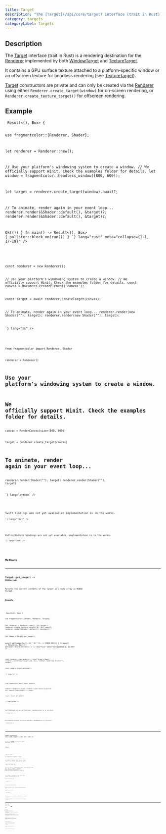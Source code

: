 ```yaml
---
title: Target
description: "The [Target](/api/core/target) interface (trait in Rust) is a rendering destination for the [Renderer](/api/core/renderer) implemented by both [WindowTarget](/api/targets/windowtarget) and [TextureTarget](/api/targets/texturetarget)."
category: targets
categoryLabel: Targets
---
```



## Description

The [Target](/api/core/target) interface (trait in Rust) is a rendering destination for the [Renderer](/api/core/renderer) implemented by both [WindowTarget](/api/targets/windowtarget) and [TextureTarget](/api/targets/texturetarget).

It contains a GPU surface texture attached to a platform-specific window or an offscreen texture for headless rendering (see [TextureTarget](/api/targets/texturetarget)).

[Target](/api/core/target) constructors are private and can only be created via the [Renderer](/api/core/renderer) using either `Renderer.create_target(window)` for on-screen rendering, or `Renderer.create_texture_target()` for offscreen rendering.



## Example

<Tabs>

<TabItem label="Rust">
<Code
code={`
async fn run() -> Result<(), Box<dyn std::error::Error>> {

use fragmentcolor::{Renderer, Shader};

let renderer = Renderer::new();

// Use your platform's windowing system to create a window.
// We officially support Winit. Check the examples folder for details.
let window = fragmentcolor::headless_window([800, 600]);

let target = renderer.create_target(window).await?;

// To animate, render again in your event loop...
renderer.render(&Shader::default(), &target)?;
renderer.render(&Shader::default(), &target)?;

Ok(())
}
fn main() -> Result<(), Box<dyn std::error::Error>> { pollster::block_on(run()) }
`}
lang="rust" meta="collapse={1-1, 17-19}"
/>

</TabItem>

<TabItem label="JavaScript">
<Code
code={`


const renderer = new Renderer();

// Use your platform's windowing system to create a window.
// We officially support Winit. Check the examples folder for details.
const canvas = document.createElement('canvas');

const target = await renderer.createTarget(canvas);

// To animate, render again in your event loop...
renderer.render(new Shader(""), target);
renderer.render(new Shader(""), target);

`}
lang="js"
/>

</TabItem>

<TabItem label="Python">
<Code
code={`
from rendercanvas.auto import RenderCanvas, loop

from fragmentcolor import Renderer, Shader

renderer = Renderer()

# Use your platform's windowing system to create a window.
# We officially support Winit. Check the examples folder for details.
canvas = RenderCanvas(size=(800, 600))

target = renderer.create_target(canvas)

# To animate, render again in your event loop...
renderer.render(Shader(""), target)
renderer.render(Shader(""), target)

`}
lang="python"
/>

</TabItem>

<TabItem label="Swift">
<Aside type="caution" title="Work in progress">Swift bindings are not yet available; implementation is in the works.</Aside>
<Code
code={`
// Swift placeholder: bindings WIP

`}
lang="text"
/>

</TabItem>

<TabItem label="Kotlin">
<Aside type="caution" title="Work in progress">Kotlin/Android bindings are not yet available; implementation is in the works.</Aside>
<Code
code={`
// Kotlin placeholder: bindings WIP

`}
lang="text"
/>

</TabItem>

</Tabs>


## Methods


---

### Target::get_image() -&gt; Vec`Vec<u8>`

Returns the current contents of the target as a byte array in RGBA8 format.

#### Example

<Tabs>

<TabItem label="Rust">
<Code
code={`
async fn run() -> Result<(), Box<dyn std::error::Error>> {

use fragmentcolor::{Shader, Renderer, Target};

let renderer = Renderer::new();
let target = renderer.create_texture_target([16, 16]).await?;
renderer.render(&Shader::default(), &target)?;

let image = target.get_image();

assert_eq!(image.len(), 16 * 16 * 4); // RGBA8
Ok(())
}
fn main() -> Result<(), Box<dyn std::error::Error>> { pollster::block_on(run()) }
`}
lang="rust" meta="collapse={1-1, 11-14}"
/>

</TabItem>

<TabItem label="JavaScript">
<Code
code={`


const renderer = new Renderer();
const target = await renderer.createTextureTarget([16, 16]);
renderer.render(new Shader(""), target);

const image = target.getImage();

`}
lang="js"
/>

</TabItem>

<TabItem label="Python">
<Code
code={`
from rendercanvas.auto import RenderCanvas, loop

from fragmentcolor import Shader, Renderer

renderer = Renderer()
target = renderer.create_texture_target([16, 16])
renderer.render(Shader(""), target)

image = target.get_image()

`}
lang="python"
/>

</TabItem>

<TabItem label="Swift">
<Aside type="caution" title="Work in progress">Swift bindings are not yet available; implementation is in the works.</Aside>
<Code
code={`
// Swift placeholder: bindings WIP

`}
lang="text"
/>

</TabItem>

<TabItem label="Kotlin">
<Aside type="caution" title="Work in progress">Kotlin/Android bindings are not yet available; implementation is in the works.</Aside>
<Code
code={`
// Kotlin placeholder: bindings WIP

`}
lang="text"
/>

</TabItem>

</Tabs>


---

### Target::resize(size: Size &#123; width, heigth &#125; | (u32, u32) | [u32; 2])

Resizes the [Target](/api/core/target) to the given width and height.

#### Example

<Tabs>

<TabItem label="Rust">
<Code
code={`
async fn run() -> Result<(), Box<dyn std::error::Error>> {

use fragmentcolor::{Renderer, Target};

let renderer = Renderer::new();
let mut target = renderer.create_texture_target([64, 32]).await?;

target.resize([128, 64]);

let size: [u32; 2] = target.size().into();
assert_eq!(size, [128, 64]);
Ok(())
}
fn main() -> Result<(), Box<dyn std::error::Error>> { pollster::block_on(run()) }
`}
lang="rust" meta="collapse={1-1, 10-14}"
/>

</TabItem>

<TabItem label="JavaScript">
<Code
code={`


const renderer = new Renderer();
const target = await renderer.createTextureTarget([64, 32]);

target.resize([128, 64]);

`}
lang="js"
/>

</TabItem>

<TabItem label="Python">
<Code
code={`

from fragmentcolor import Renderer

renderer = Renderer()
target = renderer.create_texture_target([64, 32])

target.resize([128, 64])

`}
lang="python"
/>

</TabItem>

<TabItem label="Swift">
<Aside type="caution" title="Work in progress">Swift bindings are not yet available; implementation is in the works.</Aside>
<Code
code={`
// Swift placeholder: bindings WIP

`}
lang="text"
/>

</TabItem>

<TabItem label="Kotlin">
<Aside type="caution" title="Work in progress">Kotlin/Android bindings are not yet available; implementation is in the works.</Aside>
<Code
code={`
// Kotlin placeholder: bindings WIP

`}
lang="text"
/>

</TabItem>

</Tabs>


---

### Target::size() -&gt; Size &#123; width, height &#125;

Returns the size of the [Target](/api/core/target) in pixels.

#### Example

<Tabs>

<TabItem label="Rust">
<Code
code={`
async fn run() -> Result<(), Box<dyn std::error::Error>> {

use fragmentcolor::{Renderer, Target};

let renderer = Renderer::new();
let target = renderer.create_texture_target([64, 32]).await?;
let size = target.size();
let width = size.width;
let height = size.height;
let depth = size.depth;

assert_eq!(size.width, 64);
assert_eq!(size.height, 32);
assert_eq!(size.depth, Some(1));
let size: [u32; 2] = target.size().into();
assert_eq!(size, [64, 32]);
let size: [u32; 3] = target.size().into();
assert_eq!(size, [64, 32, 1]);
Ok(())
}
fn main() -> Result<(), Box<dyn std::error::Error>> { pollster::block_on(run()) }
`}
lang="rust" meta="collapse={1-1, 12-21}"
/>

</TabItem>

<TabItem label="JavaScript">
<Code
code={`


const renderer = new Renderer();
const target = await renderer.createTextureTarget([64, 32]);
const size = target.size();
const width = size.width;
const height = size.height;
const depth = size.depth;

`}
lang="js"
/>

</TabItem>

<TabItem label="Python">
<Code
code={`

from fragmentcolor import Renderer

renderer = Renderer()
target = renderer.create_texture_target([64, 32])
size = target.size
width = size.width
height = size.height
depth = size.depth

`}
lang="python"
/>

</TabItem>

<TabItem label="Swift">
<Aside type="caution" title="Work in progress">Swift bindings are not yet available; implementation is in the works.</Aside>
<Code
code={`
// Swift placeholder: bindings WIP

`}
lang="text"
/>

</TabItem>

<TabItem label="Kotlin">
<Aside type="caution" title="Work in progress">Kotlin/Android bindings are not yet available; implementation is in the works.</Aside>
<Code
code={`
// Kotlin placeholder: bindings WIP

`}
lang="text"
/>

</TabItem>

</Tabs>
